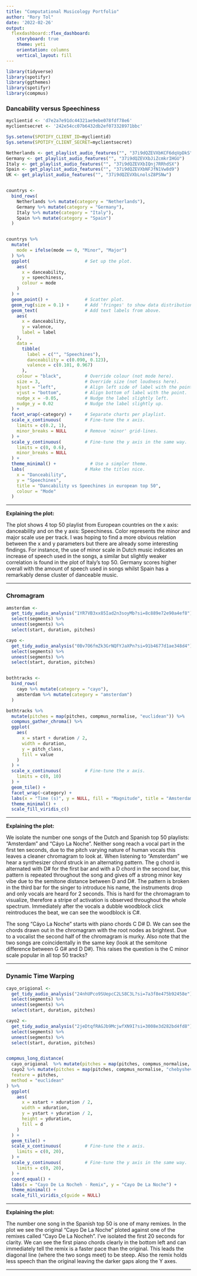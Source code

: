 ```yaml
---
title: "Computational Musicology Portfolio"
author: "Rory Tol"
date: '2022-02-26'
output: 
  flexdashboard::flex_dashboard:
    storyboard: true
    theme: yeti
    orientation: columns
    vertical_layout: fill
---
```


```r
library(tidyverse)
library(spotifyr)
library(ggthemes)
library(spotifyr)
library(compmus)
```

### Dancability versus Speechiness 
```r

myclientid <- 'd7e2a7e91dc44321ae9ebe078fdf78e6'
myclientsecret <- '242e54cc07b6432db2ef073328971bbc'

Sys.setenv(SPOTIFY_CLIENT_ID=myclientid)
Sys.setenv(SPOTIFY_CLIENT_SECRET=myclientsecret)

Netherlands <- get_playlist_audio_features("", "37i9dQZEVXbKCF6dqVpDkS")
Germany <- get_playlist_audio_features("", "37i9dQZEVXbJiZcmkrIHGU")
Italy <- get_playlist_audio_features("", "37i9dQZEVXbIQnj7RRhdSX")
Spain <- get_playlist_audio_features("", "37i9dQZEVXbNFJfN1Vw8d9")
UK <- get_playlist_audio_features("", "37i9dQZEVXbLnolsZ8PSNw")


countrys <-
  bind_rows(
    Netherlands %>% mutate(category = "Netherlands"),
    Germany %>% mutate(category = "Germany"),
    Italy %>% mutate(category = "Italy"),
    Spain %>% mutate(category = "Spain")
  )


countrys %>%                    
  mutate(
    mode = ifelse(mode == 0, "Minor", "Major")
  ) %>%
  ggplot(                     # Set up the plot.
    aes(
      x = danceability,
      y = speechiness,
      colour = mode
    )
  ) +
  geom_point() +              # Scatter plot.
  geom_rug(size = 0.1) +      # Add 'fringes' to show data distribution.
  geom_text(                  # Add text labels from above.
    aes(
      x = danceability,
      y = valence,
      label = label
    ),
    data = 
      tibble(
        label = c("", "Speechines"),
        danceability = c(0.090, 0.123),
        valence = c(0.101, 0.967)
      ),
    colour = "black",         # Override colour (not mode here).
    size = 3,                 # Override size (not loudness here).
    hjust = "left",           # Align left side of label with the point.
    vjust = "bottom",         # Align bottom of label with the point.
    nudge_x = -0.05,          # Nudge the label slightly left.
    nudge_y = 0.02            # Nudge the label slightly up.
  ) +
  facet_wrap(~category) +     # Separate charts per playlist.
  scale_x_continuous(         # Fine-tune the x axis.
    limits = c(0.2, 1),
    minor_breaks = NULL       # Remove 'minor' grid-lines.
  ) +
  scale_y_continuous(         # Fine-tune the y axis in the same way.
    limits = c(0, 0.6),
    minor_breaks = NULL
  ) +
  theme_minimal() +             # Use a simpler theme.
  labs(                       # Make the titles nice.
    x = "Danceability",
    y = "Speechines",
    title = "Dancability vs Speechines in european top 50",
    colour = "Mode"
  ) 

```

***
 
**Explaining the plot:**

The plot shows 4 top 50 playlist from European countries on the x axis: danceability and on the y axis: Speechiness. Color represents the minor and major scale use per track. I was hoping to find a more obvious relation between the x and y parameters but there are already some interesting findings. For instance, the use of minor scale in Dutch music indicates an increase of speech used in the songs, a similar but slightly weaker correlation is found in the plot of Italy’s top 50. Germany scores higher overall with the amount of speech used in songs whilst Spain has a remarkably dense cluster of danceable music. 

***

### Chromagram


```r
amsterdam <-
  get_tidy_audio_analysis("1YR7VB3xx85Iad2n3soyMb?si=8c889e72e90a4ef8") %>%
  select(segments) %>%
  unnest(segments) %>%
  select(start, duration, pitches)

cayo <-
  get_tidy_audio_analysis("0Bv7O6fmZk3GrNQFYJaXPn?si=91b4677d1ae348d4") %>%
  select(segments) %>%
  unnest(segments) %>%
  select(start, duration, pitches)


bothtracks <-
  bind_rows(
    cayo %>% mutate(category = "cayo"),
    amsterdam %>% mutate(category = "amsterdam")
  )

bothtracks %>%
  mutate(pitches = map(pitches, compmus_normalise, "euclidean")) %>%
  compmus_gather_chroma() %>% 
  ggplot(
    aes(
      x = start + duration / 2,
      width = duration,
      y = pitch_class,
      fill = value
    )
  ) +
  scale_x_continuous(         # Fine-tune the x axis.
    limits = c(0, 10)
  ) +
  geom_tile() +
  facet_wrap(~category) +
  labs(x = "Time (s)", y = NULL, fill = "Magnitude", title = "Amsterdam vs Cáyo La Noche",) +
  theme_minimal() +
  scale_fill_viridis_c()

```

***

**Explaining the plot:**

We isolate the number one songs of the Dutch and Spanish top 50 playlists: "Amsterdam" and "Cáyo La Noche". Neither song reach a vocal part in the first ten seconds, due to the pitch varying nature of human vocals this leaves a cleaner chromagram to look at. When listening to "Amsterdam" we hear a synthesizer chord struck in an alternating pattern. The g chord is alternated with D# for the first bar and with a D chord in the second bar, this pattern is repeated throughout the song and gives off a strong minor key vibe due to the semitone distance between D and D#. The pattern is broken in the third bar for the singer to introduce his name, the instruments drop and only vocals are heard for 2 seconds. This is hard for the chromagram to visualize, therefore a stripe of activation is observed throughout the whole spectrum. Immediately after the vocals a dubble woodblock click reintroduces the beat, we can see the woodblock is C#. 

The song "Cáyo La Noche" starts with piano chords C D# D. We can see the chords drawn out in the chromagram with the root nodes as brightest. Due to a vocalist the second half of the chromagram is murky. Also note that the two songs are coincidentally in the same key (look at the semitone difference between G G# and D D#). This raises the question is the C minor scale popular in all top 50 tracks? 

***




### Dynamic Time Warping

```r
cayo_origional <-
  get_tidy_audio_analysis("24nhUPco9SUepcC2LS8C3L?si=7a3f8e475b92458e") %>%
  select(segments) %>%
  unnest(segments) %>%
  select(start, duration, pitches)

cayo2 <-
  get_tidy_audio_analysis("2jeDtqfRAGJb9McjwfXN9I?si=3008e3d282bd4fd8") %>%
  select(segments) %>%
  unnest(segments) %>%
  select(start, duration, pitches)


compmus_long_distance(
  cayo_origional  %>% mutate(pitches = map(pitches, compmus_normalise, "chebyshev")),
  cayo2 %>% mutate(pitches = map(pitches, compmus_normalise, "chebyshev")),
  feature = pitches,
  method = "euclidean"
) %>%
  ggplot(
    aes(
      x = xstart + xduration / 2,
      width = xduration,
      y = ystart + yduration / 2,
      height = yduration,
      fill = d
    )
  ) +
  geom_tile() +
  scale_x_continuous(         # Fine-tune the x axis.
    limits = c(0, 20),
  ) +
  scale_y_continuous(         # Fine-tune the y axis in the same way.
    limits = c(0, 20),
  ) +
  coord_equal() +
  labs(x = "Cayo De La Nocheh - Remix", y = "Cayo De La Noche") +
  theme_minimal() +
  scale_fill_viridis_c(guide = NULL)
```

***
**Explaining the plot:**

The number one song in the Spanish top 50 is one of many remixes. In the plot we see the original "Cayo De La Noche" ploted against one of the remixes called "Cayo De La Nocheh". I've isolated the first 20 seconds for clarity. We can see the first piano chords clearly in the bottom left and can immediately tell the remix is a faster pace than the original. This leads the diagonal line (where the two songs meet) to be steep. Also the remix holds less speech than the original leaving the darker gaps along the Y axes. 

***


